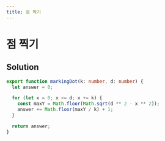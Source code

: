 ```yaml
---
title: 점 찍기
---
```


# 점 찍기

## Solution

```typescript filename="solution.ts" copy
export function markingDot(k: number, d: number) {
  let answer = 0;

  for (let x = 0; x <= d; x += k) {
    const maxY = Math.floor(Math.sqrt(d ** 2 - x ** 2));
    answer += Math.floor(maxY / k) + 1;
  }

  return answer;
}
```

<ProblemLink
  codingSite="programmers"
  href="https://school.programmers.co.kr/learn/courses/30/lessons/140107"
  title="점 찍기"
/>
